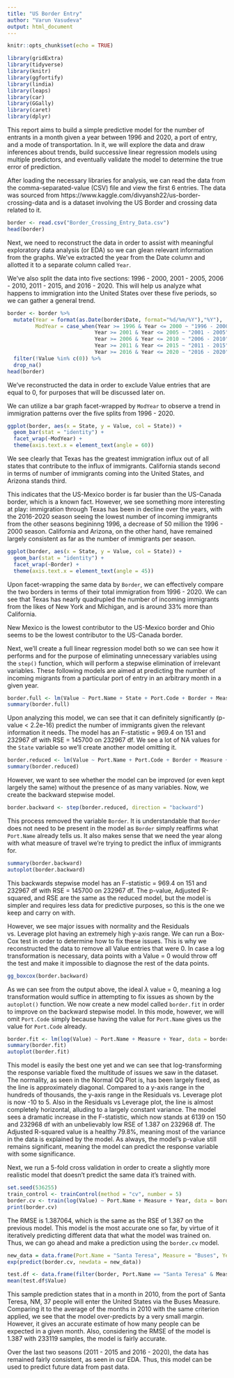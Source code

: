 ```yaml
---
title: "US Border Entry"
author: "Varun Vasudeva"
output: html_document
---
```


```r
knitr::opts_chunk$set(echo = TRUE)

library(gridExtra)
library(tidyverse)
library(knitr)
library(ggfortify)
library(lindia)
library(leaps)
library(car)
library(GGally)
library(caret)
library(dplyr)
```

This report aims to build a simple predictive model for the number of entrants in a month given a year between 1996 and 2020, a port of entry, and a mode of transportation. In it, we will explore the data and draw inferences about trends, build successive linear regression models using multiple predictors, and eventually validate the model to determine the true error of prediction.

After loading the necessary libraries for analysis, we can read the data from the comma-separated-value (CSV) file and view the first 6 entries. The data was sourced from https://www.kaggle.com/divyansh22/us-border-crossing-data and is a dataset involving the US Border and crossing data related to it.

```r
border <- read.csv("Border_Crossing_Entry_Data.csv")
head(border)
```

Next, we need to reconstruct the data in order to assist with meaningful exploratory data analysis (or EDA) so we can glean relevant information from the graphs. We've extracted the year from the Date column and allotted it to a separate column called `Year`. 

We've also split the data into five sections: 1996 - 2000, 2001 - 2005, 2006 - 2010, 2011 - 2015, and 2016 - 2020. This will help us analyze what happens to immigration into the United States over these five periods, so we can gather a general trend.

```r
border <- border %>%
  mutate(Year = format(as.Date(border$Date, format="%d/%m/%Y"),"%Y"),
         ModYear = case_when(Year >= 1996 & Year <= 2000 ~ "1996 - 2000",
                            Year >= 2001 & Year <= 2005 ~ "2001 - 2005",
                            Year >= 2006 & Year <= 2010 ~ "2006 - 2010",
                            Year >= 2011 & Year <= 2015 ~ "2011 - 2015",
                            Year >= 2016 & Year <= 2020 ~ "2016 - 2020")) %>%
  filter(!Value %in% c(0)) %>%
  drop_na()
head(border)
```

We've reconstructed the data in order to exclude Value entries that are equal to 0, for purposes that will be discussed later on.

We can utilize a bar graph facet-wrapped by `ModYear` to observe a trend in immigration patterns over the five splits from 1996 - 2020.

```r
ggplot(border, aes(x = State, y = Value, col = State)) +
  geom_bar(stat = "identity") +
  facet_wrap(~ModYear) +
  theme(axis.text.x = element_text(angle = 60))
```

We see clearly that Texas has the greatest immigration influx out of all states that contribute to the influx of immigrants. California stands second in terms of number of immigrants coming into the United States, and Arizona stands third. 

This indicates that the US-Mexico border is far busier than the US-Canada border, which is a known fact. However, we see something more interesting at play: immigration through Texas has been in decline over the years, with the 2016-2020 season seeing the lowest number of incoming immigrants from the other seasons begininng 1996, a decrease of 50 million the 1996 - 2000 season. California and Arizona, on the other hand, have remained largely consistent as far as the number of immigrants per season.

```r
ggplot(border, aes(x = State, y = Value, col = State)) +
  geom_bar(stat = "identity") +
  facet_wrap(~Border) +
  theme(axis.text.x = element_text(angle = 45))
```

Upon facet-wrapping the same data by `Border`, we can effectively compare the two borders in terms of their total immigration from 1996 - 2020. We can see that Texas has nearly quadrupled the number of incoming immigrants from the likes of New York and Michigan, and is around 33% more than California.

New Mexico is the lowest contributor to the US-Mexico border and Ohio seems to be the lowest contributor to the US-Canada border.

Next, we'll create a full linear regression model both so we can see how it performs and for the purpose of eliminating unnecessary variables using the `step()` function, which will perform a stepwise elimination of irrelevant variables. These following models are aimed at predicting the number of incoming migrants from a particular port of entry in an arbitrary month in a given year.

```r
border.full <- lm(Value ~ Port.Name + State + Port.Code + Border + Measure + Year, data = border)
summary(border.full)
```

Upon analyzing this model, we can see that it can definitely significantly (p-value < 2.2e-16) predict the number of immigrants given the relevant information it needs. The model has an F-statistic = 969.4 on 151 and 232967 df with RSE = 145700 on 232967 df. We see a lot of NA values for the `State` variable so we'll create another model omitting it.

```r
border.reduced <- lm(Value ~ Port.Name + Port.Code + Border + Measure + Year, data = border)
summary(border.reduced)
```

However, we want to see whether the model can be improved (or even kept largely the same) without the presence of as many variables. Now, we create the backward stepwise model.

```r
border.backward <- step(border.reduced, direction = "backward")
```

This process removed the variable `Border`. It is understandable that `Border` does not need to be present in the model as `Border` simply reaffirms what `Port.Name` already tells us. It also makes sense that we need the year along with what measure of travel we're trying to predict the influx of immigrants for.

```r
summary(border.backward)
autoplot(border.backward)
```

This backwards stepwise model has an F-statistic = 969.4 on 151 and 232967 df with RSE = 145700 on 232967 df. The p-value, Adjusted R-squared, and RSE are the same as the reduced model, but the model is simpler and requires less data for predictive purposes, so this is the one we keep and carry on with.

However, we see major issues with normality and the Residuals vs. Leverage plot having an extremely high y-axis range. We can run a Box-Cox test in order to determine how to fix these issues. This is why we reconstructed the data to remove all Value entries that were 0. In case a log transformation is necessary, data points with a Value = 0 would throw off the test and make it impossible to diagnose the rest of the data points.

```r
gg_boxcox(border.backward)
```

As we can see from the output above, the ideal $\lambda$ value = 0, meaning a log transformation would suffice in attempting to fix issues as shown by the `autoplot()` function. We now create a new model called `border.fit` in order to improve on the backward stepwise model. In this mode, however, we will omit `Port.Code` simply because having the value for `Port.Name` gives us the value for `Port.Code` already.

```r
border.fit <- lm(log(Value) ~ Port.Name + Measure + Year, data = border)
summary(border.fit)
autoplot(border.fit)
```

This model is easily the best one yet and we can see that log-transforming the response variable fixed the multitude of issues we saw in the dataset. The normality, as seen in the Normal QQ Plot is, has been largely fixed, as the line is approximately diagonal. Compared to a y-axis range in the hundreds of thousands, the y-axis range in the Residuals vs. Leverage plot is now -10 to 5. Also in the Residuals vs Leverage plot, the line is almost completely horizontal, alluding to a largely constant variance. The model sees a dramatic increase in the F-statistic, which now stands at 6139 on 150 and 232968 df with an unbelievably low RSE of 1.387 on 232968 df. The Adjusted R-squared value is a healthy 79.8%, meaning most of the variance in the data is explained by the model. As always, the model's p-value still remains significant, meaning the model can predict the response variable with some significance.

Next, we run a 5-fold cross validation in order to create a slightly more realistic model that doesn't predict the same data it's trained with.

```r
set.seed(536255)
train_control <- trainControl(method = "cv", number = 5)
border.cv <- train(log(Value) ~ Port.Name + Measure + Year, data = border, trControl = train_control, method="lm")
print(border.cv)
```

The RMSE is 1.387064, which is the same as the RSE of 1.387 on the previous model. This model is the most accurate one so far, by virtue of it iteratively predicting different data that what the model was trained on. Thus, we can go ahead and make a prediction using the `border.cv` model.

```r
new_data = data.frame(Port.Name = "Santa Teresa", Measure = "Buses", Year = "2010")
exp(predict(border.cv, newdata = new_data))

test.df <- data.frame(filter(border, Port.Name == "Santa Teresa" & Measure == "Buses" & Year == "2010"))
mean(test.df$Value)
```

This sample prediction states that in a month in 2010, from the port of Santa Teresa, NM, 37 people will enter the United States via the Buses Measure. Comparing it to the average of the months in 2010 with the same criterion applied, we see that the model over-predicts by a very small margin. However, it gives an accurate estimate of how many people can be expected in a given month. Also, considering the RMSE of the model is 1.387 with 233119 samples, the model is fairly accurate.

Over the last two seasons (2011 - 2015 and 2016 - 2020), the data has remained fairly consistent, as seen in our EDA. Thus, this model can be used to predict future data from past data.
